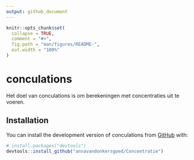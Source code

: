 ```yaml
---
output: github_document
---
```


```r
knitr::opts_chunk$set(
  collapse = TRUE,
  comment = "#>",
  fig.path = "man/figures/README-",
  out.width = "100%"
)
```

# conculations

<!-- badges: start -->
<!-- badges: end -->

Het doel van conculations is om berekeningen met concentraties uit te voeren. 

## Installation

You can install the development version of conculations from [GitHub](https://github.com/) with:

``` r
# install.packages("devtools")
devtools::install_github("annavandonkersgoed/Concentratie")
```

